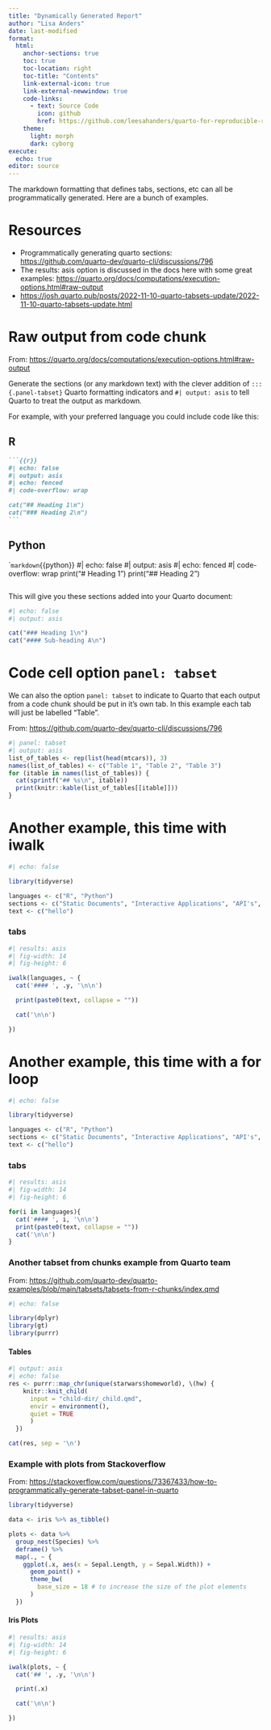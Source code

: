 ```yaml
---
title: "Dynamically Generated Report"
author: "Lisa Anders" 
date: last-modified
format: 
  html:
    anchor-sections: true
    toc: true
    toc-location: right
    toc-title: "Contents"
    link-external-icon: true
    link-external-newwindow: true
    code-links:
      - text: Source Code
        icon: github
        href: https://github.com/leesahanders/quarto-for-reproducible-reporting-demo/tree/main/content-examples/report-dynamically-generated
    theme: 
      light: morph
      dark: cyborg
execute:
  echo: true
editor: source
---
```


The markdown formatting that defines tabs, sections, etc can all be programmatically generated. Here are a bunch of examples. 

# Resources 

- Programmatically generating quarto sections: <https://github.com/quarto-dev/quarto-cli/discussions/796>
- The results: asis option is discussed in the docs here with some great examples: <https://quarto.org/docs/computations/execution-options.html#raw-output>
- <https://josh.quarto.pub/posts/2022-11-10-quarto-tabsets-update/2022-11-10-quarto-tabsets-update.html>

# Raw output from code chunk 

From: <https://quarto.org/docs/computations/execution-options.html#raw-output> 

Generate the sections (or any markdown text) with the clever addition of `::: {.panel-tabset}` Quarto formatting indicators and `#| output: asis` to tell Quarto to treat the output as markdown. 

For example, with your preferred language you could include code like this: 

::: {.panel-tabset}

## R

````markdown
```{{r}}
#| echo: false
#| output: asis
#| echo: fenced
#| code-overflow: wrap

cat("## Heading 1\n")
cat("### Heading 2\n")
```
````

## Python

````markdown
```{{python}}
#| echo: false
#| output: asis
#| echo: fenced
#| code-overflow: wrap
print("# Heading 1\n")
print("## Heading 2\n")
```
```

:::

This will give you these sections added into your Quarto document: 

```r
#| echo: false
#| output: asis

cat("### Heading 1\n")
cat("#### Sub-heading A\n")
```

# Code cell option `panel: tabset`

We can also the option `panel: tabset` to indicate to Quarto that each output from a code chunk should be put in it's own tab. In this example each tab will just be labelled "Table". 

From: <https://github.com/quarto-dev/quarto-cli/discussions/796> 

```r
#| panel: tabset
#| output: asis
list_of_tables <- rep(list(head(mtcars)), 3)
names(list_of_tables) <- c("Table 1", "Table 2", "Table 3")
for (itable in names(list_of_tables)) {
  cat(sprintf("## %s\n", itable))
  print(knitr::kable(list_of_tables[[itable]]))
}
```

# Another example, this time with iwalk

```r
#| echo: false

library(tidyverse)

languages <- c("R", "Python")
sections <- c("Static Documents", "Interactive Applications", "API's", "Pins")
text <- c("hello")
```

### tabs

:::: {.column-body}
::: {.panel-tabset}
```r
#| results: asis
#| fig-width: 14
#| fig-height: 6

iwalk(languages, ~ {
  cat('#### ', .y, '\n\n')

  print(paste0(text, collapse = ""))

  cat('\n\n')

})

```

:::
::::


# Another example, this time with a for loop

```r
#| echo: false

library(tidyverse)

languages <- c("R", "Python")
sections <- c("Static Documents", "Interactive Applications", "API's", "Pins")
text <- c("hello")
```

### tabs

:::: {.column-body}
::: {.panel-tabset}
```r
#| results: asis
#| fig-width: 14
#| fig-height: 6

for(i in languages){
  cat('#### ', i, '\n\n')
  print(paste0(text, collapse = ""))
  cat('\n\n')
}
```

:::
::::

### Another tabset from chunks example from Quarto team

From: <https://github.com/quarto-dev/quarto-examples/blob/main/tabsets/tabsets-from-r-chunks/index.qmd>

```r
#| echo: false

library(dplyr)
library(gt)
library(purrr)
```

#### Tables

::: {.panel-tabset}

```r
#| output: asis
#| echo: false
res <- purrr::map_chr(unique(starwars$homeworld), \(hw) {
    knitr::knit_child(
      input = "child-dir/_child.qmd",
      envir = environment(),
      quiet = TRUE
      )
  })

cat(res, sep = '\n')
```
:::

### Example with plots from Stackoverflow 

From: <https://stackoverflow.com/questions/73367433/how-to-programmatically-generate-tabset-panel-in-quarto>

```r
library(tidyverse)

data <- iris %>% as_tibble()

plots <- data %>%
  group_nest(Species) %>%
  deframe() %>%
  map(., ~ {
    ggplot(.x, aes(x = Sepal.Length, y = Sepal.Width)) +
      geom_point() +
      theme_bw(
        base_size = 18 # to increase the size of the plot elements
      )
  })

```

#### Iris Plots

:::: {.column-screen}
::: {.panel-tabset}
```r
#| results: asis
#| fig-width: 14
#| fig-height: 6

iwalk(plots, ~ {
  cat('## ', .y, '\n\n')

  print(.x)

  cat('\n\n')

})

```

:::
::::


 
